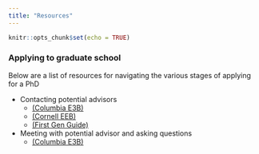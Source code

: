 ```yaml
---
title: "Resources"
---
```


```r
knitr::opts_chunk$set(echo = TRUE)
```


### Applying to graduate school
Below are a list of resources for navigating the various stages of applying for a PhD

* Contacting potential advisors
  + [(Columbia E3B)](https://e3b.columbia.edu/wp-content/uploads/2022/05/Email-Template-for-Prospective-Grad-Students-to-PI.pdf)
  + [(Cornell EEB)](https://ecologyandevolution.cornell.edu/sites/eeb/files/Tips%20for%20contacting%20potential%20advisors.pdf)
  + [(First Gen Guide)](https://first-gen-guide.com/2020/07/24/phd-admissions-emailing-potential-advisors/)
* Meeting with potential advisor and asking questions
  + [(Columbia E3B)](https://e3b.columbia.edu/wp-content/uploads/2022/05/Guide-on-Meeting-with-Potential-Advisor-and-Asking-Questions-of-a-Grad-Program.pdf)


